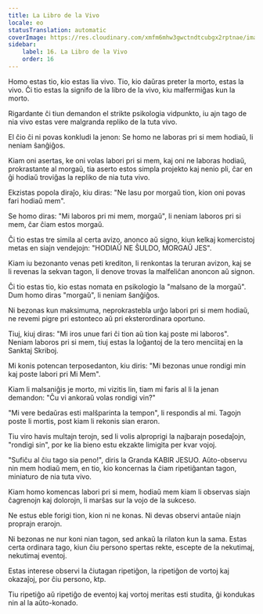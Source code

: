 ```yaml
---
title: La Libro de la Vivo
locale: eo
statusTranslation: automatic
coverImage: https://res.cloudinary.com/xmfm6mhw3gwctndtcubgx2rptnae/image/upload/v1740468922/small_cover_tratado_de_psicologia_revolucionaria_a4c0dca4e0.webp
sidebar:
    label: 16. La Libro de la Vivo
    order: 16
---
```

Homo estas tio, kio estas lia vivo. Tio, kio daŭras preter la morto, estas la vivo. Ĉi tio estas la signifo de la libro de la vivo, kiu malfermiĝas kun la morto.

Rigardante ĉi tiun demandon el strikte psikologia vidpunkto, iu ajn tago de nia vivo estas vere malgranda repliko de la tuta vivo.

El ĉio ĉi ni povas konkludi la jenon: Se homo ne laboras pri si mem hodiaŭ, li neniam ŝanĝiĝos.

Kiam oni asertas, ke oni volas labori pri si mem, kaj oni ne laboras hodiaŭ, prokrastante al morgaŭ, tia aserto estos simpla projekto kaj nenio pli, ĉar en ĝi hodiaŭ troviĝas la repliko de nia tuta vivo.

Ekzistas popola diraĵo, kiu diras: "Ne lasu por morgaŭ tion, kion oni povas fari hodiaŭ mem".

Se homo diras: "Mi laboros pri mi mem, morgaŭ", li neniam laboros pri si mem, ĉar ĉiam estos morgaŭ.

Ĉi tio estas tre simila al certa avizo, anonco aŭ signo, kiun kelkaj komercistoj metas en siajn vendejojn: "HODIAŬ NE ŜULDO, MORGAŬ JES".

Kiam iu bezonanto venas peti krediton, li renkontas la teruran avizon, kaj se li revenas la sekvan tagon, li denove trovas la malfeliĉan anoncon aŭ signon.

Ĉi tio estas tio, kio estas nomata en psikologio la "malsano de la morgaŭ". Dum homo diras "morgaŭ", li neniam ŝanĝiĝos.

Ni bezonas kun maksimuma, neprokrastebla urĝo labori pri si mem hodiaŭ, ne revemi pigre pri estonteco aŭ pri eksterordinara oportuno.

Tiuj, kiuj diras: "Mi iros unue fari ĉi tion aŭ tion kaj poste mi laboros". Neniam laboros pri si mem, tiuj estas la loĝantoj de la tero menciitaj en la Sanktaj Skriboj.

Mi konis potencan terposedanton, kiu diris: "Mi bezonas unue rondigi min kaj poste labori pri Mi Mem".

Kiam li malsaniĝis je morto, mi vizitis lin, tiam mi faris al li la jenan demandon: "Ĉu vi ankoraŭ volas rondigi vin?"

"Mi vere bedaŭras esti malŝparinta la tempon", li respondis al mi. Tagojn poste li mortis, post kiam li rekonis sian eraron.

Tiu viro havis multajn terojn, sed li volis alproprigi la najbarajn posedaĵojn, "rondigi sin", por ke lia bieno estu ekzakte limigita per kvar vojoj.

"Sufiĉu al ĉiu tago sia peno!", diris la Granda KABIR JESUO. Aŭto-observu nin mem hodiaŭ mem, en tio, kio koncernas la ĉiam ripetiĝantan tagon, miniaturo de nia tuta vivo.

Kiam homo komencas labori pri si mem, hodiaŭ mem kiam li observas siajn ĉagrenojn kaj dolorojn, li marŝas sur la vojo de la sukceso.

Ne estus eble forigi tion, kion ni ne konas. Ni devas observi antaŭe niajn proprajn erarojn.

Ni bezonas ne nur koni nian tagon, sed ankaŭ la rilaton kun la sama. Estas certa ordinara tago, kiun ĉiu persono spertas rekte, escepte de la nekutimaj, nekutimaj eventoj.

Estas interese observi la ĉiutagan ripetiĝon, la ripetiĝon de vortoj kaj okazaĵoj, por ĉiu persono, ktp.

Tiu ripetiĝo aŭ ripetiĝo de eventoj kaj vortoj meritas esti studita, ĝi kondukas nin al la aŭto-konado.


